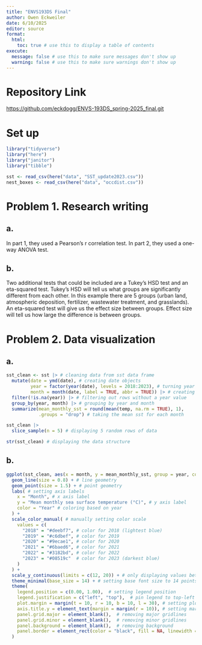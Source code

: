 ```yaml
---
title: "ENVS193DS Final"
author: Owen Eckweiler
date: 6/10/2025
editor: source
format:
  html:
    toc: true # use this to display a table of contents
execute:
  message: false # use this to make sure messages don't show up
  warning: false # use this to make sure warnings don't show up
---
```


# Repository Link

<https://github.com/eckdogg/ENVS-193DS_spring-2025_final.git>


# Set up

```r
library("tidyverse")
library("here")
library("janitor")
library("tibble")

sst <- read_csv(here("data", "SST_update2023.csv"))
nest_boxes <- read_csv(here("data", "occdist.csv"))
```


# Problem 1. Research writing

## a. 

In part 1, they used a Pearson's r correlation test. In part 2, they used a one-way ANOVA test.

## b. 

Two additional tests that could be included are a Tukey's HSD test and an eta-squared test. Tukey's HSD will tell us what groups are significantly different from each other. In this example there are 5 groups (urban land, atmospheric deposition, fertilizer, wastewater treatment, and grasslands). An eta-squared test will give us the effect size between groups. Effect size will tell us how large the difference is between groups. 

# Problem 2. Data visualization

## a.

```r
sst_clean <- sst |> # cleaning data from sst data frame
  mutate(date = ymd(date), # creating date objects
         year = factor(year(date), levels = 2018:2023), # turning year variable into a factor
         month = month(date, label = TRUE, abbr = TRUE)) |> # creating a month column
  filter(!is.na(year)) |> # filtering out rows without a year value
  group_by(year, month) |> # grouping by year and month
  summarize(mean_monthly_sst = round(mean(temp, na.rm = TRUE), 1),
            .groups = "drop") # taking the mean sst for each month

sst_clean |> 
  slice_sample(n = 5) # displaying 5 random rows of data

str(sst_clean) # displaying the data structure
```

## b.

```r
ggplot(sst_clean, aes(x = month, y = mean_monthly_sst, group = year, color = year)) + # using sst_clean data frame and setting values
  geom_line(size = 0.8) + # line geometry
  geom_point(size = 1.5) + # point geometry
  labs( # setting axis labels
    x = "Month", # x axis label
    y = "Mean monthly sea surface temperature (°C)", # y axis label
    color = "Year" # coloring based on year
  ) +
  scale_color_manual( # manually setting color scale
    values = c(
      "2018" = "#deebf7", # color for 2018 (lightest blue)
      "2019" = "#c6dbef", # color for 2019
      "2020" = "#9ecae1", # color for 2020
      "2021" = "#6baed6", # color for 2021
      "2022" = "#3182bd", # color for 2022
      "2023" = "#08519c"  # color for 2023 (darkest blue)
    )
  ) +
  scale_y_continuous(limits = c(12, 20)) + # only displaying values between 12 and 20 on y axis
  theme_minimal(base_size = 14) + # setting base font size to 14 points
  theme(
    legend.position = c(0.00, 1.00),  # setting legend position
    legend.justification = c("left", "top"),  # pin legend to top-left
    plot.margin = margin(t = 10, r = 10, b = 10, l = 30), # setting plot margin
    axis.title.y = element_text(margin = margin(r = 10)), # setting margin for y axis
    panel.grid.major = element_blank(),  # removing major gridlines
    panel.grid.minor = element_blank(),  # removing minor gridlines
    panel.background = element_blank(),  # removing background
    panel.border = element_rect(color = "black", fill = NA, linewidth = 0.5)  # setting border color and size
  )
```

